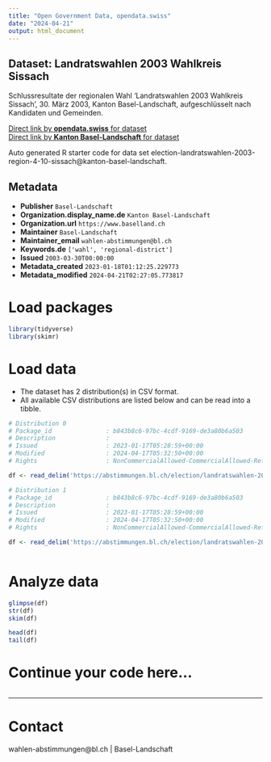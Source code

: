 ```yaml
---
title: "Open Government Data, opendata.swiss"
date: "2024-04-21"
output: html_document
---
```


## Dataset: Landratswahlen 2003 Wahlkreis Sissach

Schlussresultate der regionalen Wahl 'Landratswahlen 2003 Wahlkreis Sissach', 30. März 2003, Kanton Basel-Landschaft, aufgeschlüsselt nach Kandidaten und Gemeinden.

[Direct link by **opendata.swiss** for dataset](https://opendata.swiss/de/dataset/landratswahlen-2003-wahlkreis-sissach)<br>
[Direct link by **Kanton Basel-Landschaft** for dataset](https://abstimmungen.bl.ch/election/landratswahlen-2003-region-4-10-sissach/data)

Auto generated R starter code for data set election-landratswahlen-2003-region-4-10-sissach@kanton-basel-landschaft.

## Metadata

- **Publisher** `Basel-Landschaft`
- **Organization.display_name.de** `Kanton Basel-Landschaft`
- **Organization.url** `https://www.baselland.ch`
- **Maintainer** `Basel-Landschaft`
- **Maintainer_email** `wahlen-abstimmungen@bl.ch`
- **Keywords.de** `['wahl', 'regional-district']`
- **Issued** `2003-03-30T00:00:00`
- **Metadata_created** `2023-01-18T01:12:25.229773`
- **Metadata_modified** `2024-04-21T02:27:05.773817`


# Load packages

```r

library(tidyverse)
library(skimr)

```

# Load data

-   The dataset has 2 distribution(s) in CSV format.
-   All available CSV distributions are listed below and can be read into a tibble.

```r

# Distribution 0
# Package_id               : b843b8c6-97bc-4cdf-9169-de3a80b6a503
# Description              : 
# Issued                   : 2023-01-17T05:28:59+00:00
# Modified                 : 2024-04-17T05:32:50+00:00
# Rights                   : NonCommercialAllowed-CommercialAllowed-ReferenceRequired

df <- read_delim('https://abstimmungen.bl.ch/election/landratswahlen-2003-region-4-10-sissach/data-csv')

# Distribution 1
# Package_id               : b843b8c6-97bc-4cdf-9169-de3a80b6a503
# Description              : 
# Issued                   : 2023-01-17T05:28:59+00:00
# Modified                 : 2024-04-17T05:32:50+00:00
# Rights                   : NonCommercialAllowed-CommercialAllowed-ReferenceRequired

df <- read_delim('https://abstimmungen.bl.ch/election/landratswahlen-2003-region-4-10-sissach/data-parties-csv')



```

# Analyze data

```r

glimpse(df)
str(df)
skim(df)

head(df)
tail(df)

```

# Continue your code here...

```r

```

------------------------------------------------------------------------

# Contact

wahlen-abstimmungen@bl.ch | Basel-Landschaft
